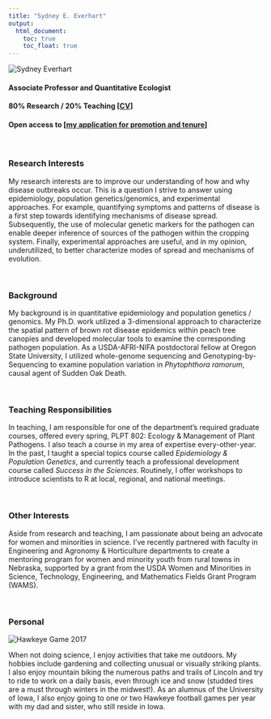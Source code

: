 ```yaml
---
title: "Sydney E. Everhart"
output:
  html_document:
    toc: true
    toc_float: true
---
```


![](images/SydneyEverhart.jpeg "Sydney Everhart"){.custom_circle .grow}

#### Associate Professor and Quantitative Ecologist
#### 80% Research / 20% Teaching  [<a href="documents/Everhart_CV.pdf">CV</a>]
#### Open access to [<a href="documents/Everhart_PnT_Dossier_12-21-2018.pdf">my application for promotion and tenure</a>]

<br>

### Research Interests
My research interests are to improve our understanding of how and why disease outbreaks occur.  This is a question I strive to answer using epidemiology, population genetics/genomics, and experimental approaches.    For example, quantifying symptoms and patterns of disease is a first step towards identifying mechanisms of disease spread.  Subsequently, the use of molecular genetic markers for the pathogen can enable deeper inference of sources of the pathogen within the cropping system.  Finally, experimental approaches are useful, and in my opinion, underutilized, to better characterize modes of spread and mechanisms of evolution.

<br>

### Background
My background is in quantitative epidemiology and population genetics / genomics. My Ph.D. work utilized a 3-dimensional approach to characterize the spatial pattern of brown rot disease epidemics within peach tree canopies and developed molecular tools to examine the corresponding pathogen population. As a USDA-AFRI-NIFA postdoctoral fellow at Oregon State University, I utilized whole-genome sequencing and Genotyping-by-Sequencing to examine population variation in *Phytophthora ramorum*, causal agent of Sudden Oak Death. 

<br>

### Teaching Responsibilities
In teaching, I am responsible for one of the department's required graduate courses, offered every spring, PLPT 802: Ecology & Management of Plant Pathogens.  I also teach a course in my area of expertise every-other-year. In the past, I taught a special topics course called *Epidemiology & Population Genetics*, and currently teach a professional development course called *Success in the Sciences*.  Routinely, I offer workshops to introduce scientists to R at local, regional, and national meetings.

<br>

### Other Interests
Aside from research and teaching, I am passionate about being an advocate for women and minorities in science.  I've recently partnered with faculty in Engineering and Agronomy & Horticulture departments to create a mentoring program for women and minority youth from rural towns in Nebraska, supported by a grant from the USDA Women and Minorities in Science, Technology, Engineering, and Mathematics Fields Grant Program (WAMS). 

<br>

### Personal

![](images/HawkeyeGame2017.jpg "Hawkeye Game 2017"){.custom_image .shadow .grow}

When not doing science, I enjoy activities that take me outdoors. My hobbies include gardening and collecting unusual or visually striking plants. I also enjoy mountain biking the numerous paths and trails of Lincoln and try to ride to work on a daily basis, even through ice and snow (studded tires are a must through winters in the midwest!). As an alumnus of the University of Iowa, I also enjoy going to one or two Hawkeye football games per year with my dad and sister, who still reside in Iowa.
